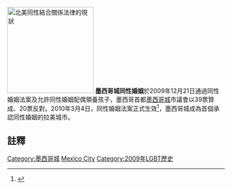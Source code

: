 {{SSU}}
[[File:State recognition of same-sex relationships (Northern America).svg|thumb|200px|left|'''北美同性結合關係法律的現狀''' 
{{legend|#000080|同性婚姻}}
{{legend|#D42AFF|只承認外國或外州的同性婚姻}}
{{legend|#0066FF|承認其他形式的同性伴侶關係}}
{{legend|#AACCFF|非註冊同居關係}}
{{legend|#cccccc|不承認或現狀未知}}
{{legend|#FFDD55|法案考慮中}}
{{legend|#D40000|禁止同性婚姻}}
{{legend|#800000|禁止同性婚姻及其他形式的同性結合}}
]]
'''墨西哥城同性婚姻'''於2009年12月21日通過同性婚姻法案及允許同性婚姻配偶領養孩子，墨西哥首都[[墨西哥城|墨西哥城]]市議會以39票贊成、20票反對。2010年3月4日，同性婚姻法案正式生效<ref name="Gay marriage effective">{{sp icon}} {{cite web | author=Mónica Archundia | publisher=El Universal | title=La primera unión gay, para marzo | date=5 January 2010 | url=http://www.eluniversal.com.mx/ciudad/99607.html | accessdate=5 January 2010 | archive-date=2013-06-21 | archive-url=https://web.archive.org/web/20130621014613/http://www.eluniversal.com.mx/ciudad/99607.html | dead-url=no }}</ref>，墨西哥城成為首個承認同性婚姻的拉美城市。

== 註釋 ==
{{reflist}}

{{LGBT-stub}}

{{Status of same-sex unions}}

[[Category:墨西哥城|Category:墨西哥城]]
[[Category:墨西哥同性婚姻|Mexico City]]
[[Category:2009年LGBT歷史|Category:2009年LGBT歷史]]